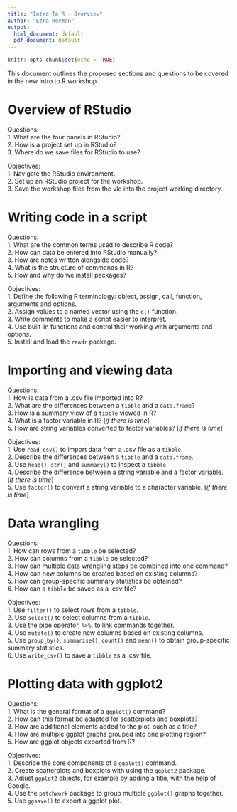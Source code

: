 ```yaml
---
title: "Intro To R - Overview"
author: "Ezra Herman"
output:
  html_document: default
  pdf_document: default
---
```


```r
knitr::opts_chunk$set(echo = TRUE)
```

This document outlines the proposed sections and questions to be covered in the new intro to R workshop.

# Overview of RStudio

Questions:  
1. What are the four panels in RStudio?  
2. How is a project set up in RStudio?  
3. Where do we save files for RStudio to use?  


Objectives:  
1. Navigate the RStudio environment.   
2. Set up an RStudio project for the workshop.  
3. Save the workshop files from the vle into the project working directory.  

# Writing code in a script

Questions:  
1. What are the common terms used to describe R code?  
2. How can data be entered into RStudio manually?  
3. How are notes written alongside code?  
4. What is the structure of commands in R?  
5. How and why do we install packages?


Objectives:  
1. Define the following R terminology: object, assign, call, function, arguments and options.   
2. Assign values to a named vector using the `c()` function.   
3. Write comments to make a script easier to interpret.  
4. Use built-in functions and control their working with arguments and options.  
5. Install and load the `readr` package.

# Importing and viewing data

Questions:  
1. How is data from a .csv file imported into R?  
2. What are the differences between a `tibble` and a `data.frame`?  
3. How is a summary view of a `tibble` viewed in R?  
4. What is a factor variable in R? [*if there is time*]  
5. How are string variables converted to factor variables? [*if there is time*]  

Objectives:  
1. Use `read_csv()` to import data from a .csv file as a `tibble`.  
2. Describe the differences between a `tibble` and a `data.frame`.  
3. Use `head()`, `str()` and `summary()` to inspect a `tibble`.  
4. Describe the difference between a string variable and a factor variable. [*if there is time*]  
5. Use `factor()` to convert a string variable to a character variable. [*if there is time*]  

# Data wrangling

Questions:  
1. How can rows from a `tibble` be selected?  
2. How can columns from a `tibble` be selected?  
3. How can multiple data wrangling steps be combined into one command?  
4. How can new columns be created based on existing columns?  
5. How can group-specific summary statistics be obtained?  
6. How can a `tibble` be saved as a .csv file?

Objectives:  
1. Use `filter()` to select rows from a `tibble`.   
2. Use `select()` to select columns from a `tibble`.   
3. Use the pipe operator, `%>%`, to link commands together.  
4. Use `mutate()` to create new columns based on existing columns.  
5. Use `group_by()`, `summarise()`, `count()` and `mean()` to obtain group-specific summary statistics.   
6. Use `write_csv()` to save a `tibble` as a .csv file. 

# Plotting data with ggplot2

Questions:  
1. What is the general format of a `ggplot()` command?  
2. How can this format be adapted for scatterplots and boxplots?  
3. How are additional elements added to the plot, such as a title?  
4. How are multiple ggplot graphs grouped into one plotting region?  
5. How are ggplot objects exported from R?

Objectives:  
1. Describe the core components of a `ggplot()` command.  
2. Create scatterplots and boxplots with using the `ggplot2` package.  
3. Adjust `ggplot2` objects, for example by adding a title, with the help of Google.  
4. Use the `patchwork` package to group multiple `ggplot()` graphs together.  
5. Use `ggsave()` to export a ggplot plot. 
